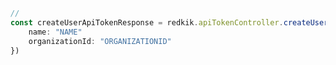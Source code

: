 ```typescript index.ts
// 
const createUserApiTokenResponse = redkik.apiTokenController.createUserApiToken({
    name: "NAME"
    organizationId: "ORGANIZATIONID"
})
```